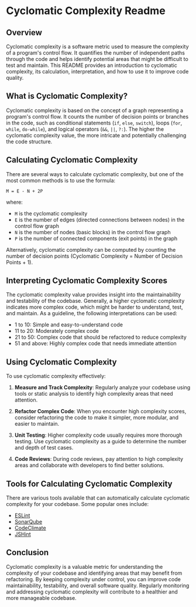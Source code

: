 # Cyclomatic Complexity Readme

## Overview

Cyclomatic complexity is a software metric used to measure the complexity of a program's control flow. It quantifies the number of independent paths through the code and helps identify potential areas that might be difficult to test and maintain. This README provides an introduction to cyclomatic complexity, its calculation, interpretation, and how to use it to improve code quality.

## What is Cyclomatic Complexity?

Cyclomatic complexity is based on the concept of a graph representing a program's control flow. It counts the number of decision points or branches in the code, such as conditional statements (`if`, `else`, `switch`), loops (`for`, `while`, `do-while`), and logical operators (`&&`, `||`, `?:`). The higher the cyclomatic complexity value, the more intricate and potentially challenging the code structure.

## Calculating Cyclomatic Complexity

There are several ways to calculate cyclomatic complexity, but one of the most common methods is to use the formula:

```
M = E - N + 2P
```

where:
- `M` is the cyclomatic complexity
- `E` is the number of edges (directed connections between nodes) in the control flow graph
- `N` is the number of nodes (basic blocks) in the control flow graph
- `P` is the number of connected components (exit points) in the graph

Alternatively, cyclomatic complexity can be computed by counting the number of decision points (Cyclomatic Complexity = Number of Decision Points + 1).

## Interpreting Cyclomatic Complexity Scores

The cyclomatic complexity value provides insight into the maintainability and testability of the codebase. Generally, a higher cyclomatic complexity indicates more complex code, which might be harder to understand, test, and maintain. As a guideline, the following interpretations can be used:

- 1 to 10: Simple and easy-to-understand code
- 11 to 20: Moderately complex code
- 21 to 50: Complex code that should be refactored to reduce complexity
- 51 and above: Highly complex code that needs immediate attention

## Using Cyclomatic Complexity

To use cyclomatic complexity effectively:

1. **Measure and Track Complexity**: Regularly analyze your codebase using tools or static analysis to identify high complexity areas that need attention.

2. **Refactor Complex Code**: When you encounter high complexity scores, consider refactoring the code to make it simpler, more modular, and easier to maintain.

3. **Unit Testing**: Higher complexity code usually requires more thorough testing. Use cyclomatic complexity as a guide to determine the number and depth of test cases.

4. **Code Reviews**: During code reviews, pay attention to high complexity areas and collaborate with developers to find better solutions.

## Tools for Calculating Cyclomatic Complexity

There are various tools available that can automatically calculate cyclomatic complexity for your codebase. Some popular ones include:

- [ESLint](https://eslint.org/)
- [SonarQube](https://www.sonarqube.org/)
- [CodeClimate](https://codeclimate.com/)
- [JSHint](https://jshint.com/)

## Conclusion

Cyclomatic complexity is a valuable metric for understanding the complexity of your codebase and identifying areas that may benefit from refactoring. By keeping complexity under control, you can improve code maintainability, testability, and overall software quality. Regularly monitoring and addressing cyclomatic complexity will contribute to a healthier and more manageable codebase.
